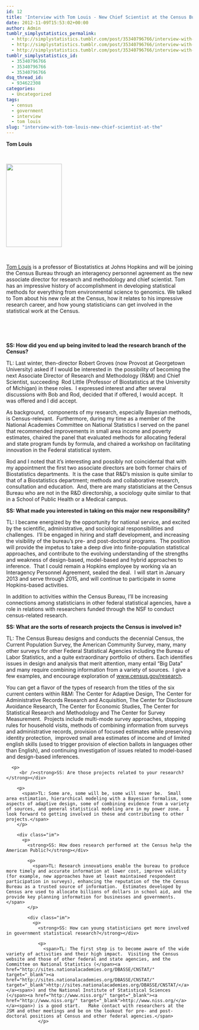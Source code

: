 ```yaml
---
id: 12
title: 'Interview with Tom Louis - New Chief Scientist at the Census Bureau'
date: 2012-11-09T15:53:02+00:00
author: Admin
tumblr_simplystatistics_permalink:
  - http://simplystatistics.tumblr.com/post/35340796766/interview-with-tom-louis-new-chief-scientist-at-the
  - http://simplystatistics.tumblr.com/post/35340796766/interview-with-tom-louis-new-chief-scientist-at-the
  - http://simplystatistics.tumblr.com/post/35340796766/interview-with-tom-louis-new-chief-scientist-at-the
tumblr_simplystatistics_id:
  - 35340796766
  - 35340796766
  - 35340796766
dsq_thread_id:
  - 934622308
categories:
  - Uncategorized
tags:
  - census
  - government
  - interview
  - tom louis
slug: "interview-with-tom-louis-new-chief-scientist-at-the"
---
```

<div class="im">
  <strong>Tom Louis</strong>
</div>

<div class="im">
  <strong><br /></strong>
</div>

<div class="im">
  <strong><img height="225" src="http://biostat.jhsph.edu/~jleek/tom.jpg" width="150" /></strong>
</div>

<div class="im">
  <strong><br /></strong>
</div>

<div class="im">
  <a href="http://www.biostat.jhsph.edu/~tlouis/" target="_blank">Tom Louis</a> is a professor of Biostatistics at Johns Hopkins and will be joining the Census Bureau through an <span>interagency personnel agreement as the new associate director for research and methodology and chief scientist.</span><span> Tom has an impressive history of accomplishment in developing statistical methods for everything from environmental science to genomics. We talked to Tom about his new role at the Census, how it relates to his impressive research career, and how young statisticians can get involved in the statistical work at the Census. </span>
</div>

<div class="im">
  <strong><br /></strong>
</div>

<div class="im">
  <strong><br /></strong>
</div>

<div class="im">
  <strong>SS: How did you end up being invited to lead the research branch of the Census?</strong>
</div>

<span>TL: Last winter, then-director Robert Groves (now Provost at Georgetown University) asked if I would be interested in  the possibility of becoming the next Associate Director of Research and Methodology (R&M) and Chief Scientist, succeeding  Rod Little (Professor of Biostatistics at the University of Michigan) in these roles.  I expressed interest and after several discussions with Bob and Rod, decided that if offered, I would accept.  It was offered and I did accept.  </span>

<span>As background,  components of my research, especially Bayesian methods, is Census-relevant.  Furthermore, during my time as a member of the National Academies Committee on National Statistics I served on the panel that recommended improvements in small area income and poverty estimates, chaired the panel that evaluated methods for allocating federal and state program funds by formula, and chaired a workshop on facilitating innovation in the Federal statistical system.</span>

<span>Rod and I noted that it&#8217;s interesting and possibly not coincidental that with my appointment the first two associate directors are both former chairs of Biostatistics departments.  It is the case that R&D&#8217;s mission is quite similar to that of a Biostatistics department; methods and collaborative research, consultation and education.  And, there are many statisticians at the Census Bureau who are not in the R&D directorship, a sociology quite similar to that in a School of Public Health or a Medical campus. </span>

<div class="im">
  <strong>SS: What made you interested in taking on this major new responsibility?</strong>
</div>

<span>TL: I became energized by the opportunity for national service, and excited by the scientific, administrative, and sociological responsibilities and challenges.  I&#8217;ll be engaged in hiring and staff development, and increasing the visibility of the bureau&#8217;s pre- and post-doctoral programs.  The position will provide the impetus to take a deep dive into finite-population statistical approaches, and contribute to the evolving understanding of the strengths and weakness of design-based, model-based and hybrid approaches to inference.  That I could remain a Hopkins employee by working via an Interagency Personnel Agreement, sealed the deal.  I will start in January 2013 and serve through 2015, and will continue to participate in some Hopkins-based activities.</span>

<span>In addition to activities within the Census Bureau, I&#8217;ll be increasing connections among statisticians in other federal statistical agencies, have a role in relations with researchers funded through the NSF to conduct census-related research.</span>

<div class="im">
  <p>
    <strong>SS: What are the sorts of research projects the Census is involved in? </strong></div> 
    
    <p>
      <span>TL: The Census Bureau designs and conducts the decennial Census, the Current Population Survey, the American Community Survey, many, many other surveys for other Federal Statistical Agencies including the Bureau of Labor Statistics, and a quite extraordinary portfolio of others. Each identifies issues in design and analysis that merit attention, many entail &#8220;Big Data&#8221; and many require combining information from a variety of sources.  I give a few examples, and encourage exploration of </span><a href="http://www.census.gov/research" target="_blank"><a href="http://www.census.gov/research" target="_blank">www.census.gov/research</a></a><span>.</span>
    </p>
    
    <p>
      <span>You can get a flavor of the types of research from the titles of the six current centers within R&M: The Center for Adaptive Design, The Center for Administrative Records Research and Acquisition, The Center for Disclosure Avoidance Research, The Center for Economic Studies, The Center for Statistical Research and Methodology and The Center for Survey Measurement.  Projects include multi-mode survey approaches, stopping rules for household visits, methods of combining information from surveys and administrative records, provision of focused estimates while preserving identity protection,  improved small area estimates of income and of limited english skills (used to trigger provision of election ballots in languages other than English), and continuing investigation of issues related to model-based and design-based inferences.</span>
    </p>
    
    <div class="im">
      <p>
         <br /><strong>SS: Are those projects related to your research?</strong></div> 
        
        <p>
          <span>TL: Some are, some will be, some will never be.  Small area estimation, hierarchical modeling with a Bayesian formalism, some aspects of adaptive design, some of combining evidence from a variety of sources, and general statistical modeling are in my power zone.  I look forward to getting involved in these and contributing to other projects.</span>
        </p>
        
        <div class="im">
          <p>
            <strong>SS: How does research performed at the Census help the American Public?</strong></div> 
            
            <p>
              <span>TL: Research innovations enable the bureau to produce more timely and accurate information at lower cost, improve validity (for example, new approaches have at least maintained respondent participation in surveys), enhancing the reputation of the the Census Bureau as a trusted source of information.  Estimates developed by Census are used to allocate billions of dollars in school aid, and the provide key planning information for businesses and governments.</span>
            </p>
            
            <div class="im">
              <p>
                <strong>SS: How can young statisticians get more involved in government statistical research?</strong></div> 
                
                <p>
                  <span>TL: The first step is to become aware of the wide variety of activities and their high impact.  Visiting the Census website and those of other federal and state agencies, and the Committee on National Statistics (</span><a href="http://sites.nationalacademies.org/DBASSE/CNSTAT/" target="_blank"><a href="http://sites.nationalacademies.org/DBASSE/CNSTAT/" target="_blank">http://sites.nationalacademies.org/DBASSE/CNSTAT/</a></a><span>) and the National Institute of Statistical Sciences (</span><a href="http://www.niss.org/" target="_blank"><a href="http://www.niss.org/" target="_blank">http://www.niss.org/</a></a><span>) is a good start.   Make contact with researchers at the JSM and other meetings and be on the lookout for pre- and post-doctoral positions at Census and other federal agencies.</span>
                </p>
